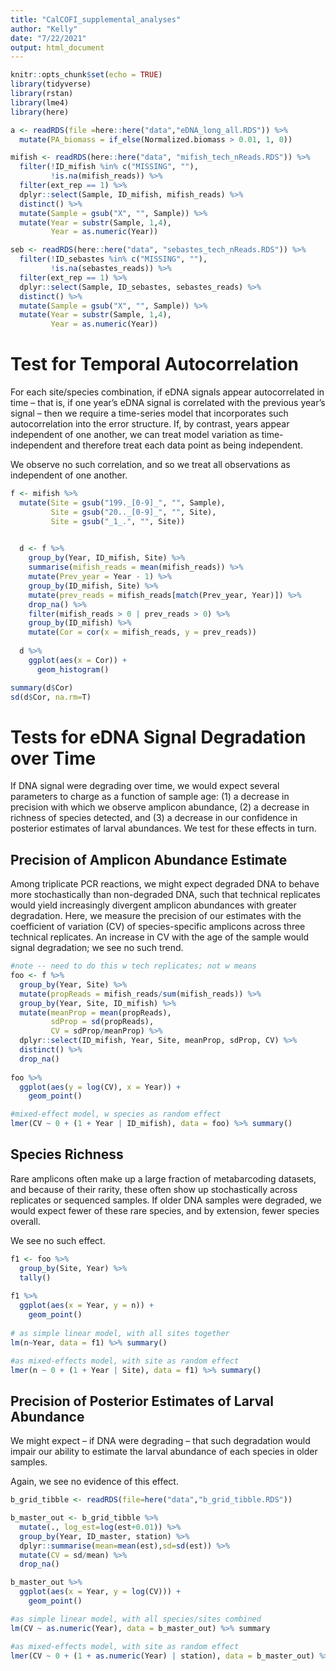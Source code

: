```yaml
---
title: "CalCOFI_supplemental_analyses"
author: "Kelly"
date: "7/22/2021"
output: html_document
---
```


```r
knitr::opts_chunk$set(echo = TRUE)
library(tidyverse)
library(rstan)
library(lme4)
library(here)

a <- readRDS(file =here::here("data","eDNA_long_all.RDS")) %>% 
  mutate(PA_biomass = if_else(Normalized.biomass > 0.01, 1, 0))

mifish <- readRDS(here::here("data", "mifish_tech_nReads.RDS")) %>% 
  filter(!ID_mifish %in% c("MISSING", ""),
         !is.na(mifish_reads)) %>% 
  filter(ext_rep == 1) %>% 
  dplyr::select(Sample, ID_mifish, mifish_reads) %>% 
  distinct() %>% 
  mutate(Sample = gsub("X", "", Sample)) %>% 
  mutate(Year = substr(Sample, 1,4),
         Year = as.numeric(Year))

seb <- readRDS(here::here("data", "sebastes_tech_nReads.RDS")) %>% 
  filter(!ID_sebastes %in% c("MISSING", ""),
         !is.na(sebastes_reads)) %>% 
  filter(ext_rep == 1) %>% 
  dplyr::select(Sample, ID_sebastes, sebastes_reads) %>% 
  distinct() %>% 
  mutate(Sample = gsub("X", "", Sample)) %>% 
  mutate(Year = substr(Sample, 1,4),
         Year = as.numeric(Year))

```

# Test for Temporal Autocorrelation

For each site/species combination, if eDNA signals appear autocorrelated in time -- that is, if one year's eDNA signal is correlated with the previous year's signal -- then we require a time-series model that incorporates such autocorrelation into the error structure. If, by contrast, years appear independent of one another, we can treat model variation as time-independent and therefore treat each data point as being independent.

We observe no such correlation, and so we treat all observations as independent of one another.

```r
f <- mifish %>% 
  mutate(Site = gsub("199._[0-9]_", "", Sample),
         Site = gsub("20.._[0-9]_", "", Site),
         Site = gsub("_1_.", "", Site)) 
  

  d <- f %>% 
    group_by(Year, ID_mifish, Site) %>% 
    summarise(mifish_reads = mean(mifish_reads)) %>% 
    mutate(Prev_year = Year - 1) %>% 
    group_by(ID_mifish, Site) %>% 
    mutate(prev_reads = mifish_reads[match(Prev_year, Year)]) %>% 
    drop_na() %>% 
    filter(mifish_reads > 0 | prev_reads > 0) %>% 
    group_by(ID_mifish) %>% 
    mutate(Cor = cor(x = mifish_reads, y = prev_reads)) 
  
  d %>% 
    ggplot(aes(x = Cor)) +
      geom_histogram()

summary(d$Cor)
sd(d$Cor, na.rm=T)
```


# Tests for eDNA Signal Degradation over Time

If DNA signal were degrading over time, we would expect several parameters to charge as a function of sample age: (1) a decrease in precision with which we observe amplicon abundance, (2) a decrease in richness of species detected, and (3) a decrease in our confidence in posterior estimates of larval abundances. We test for these effects in turn.

## Precision of Amplicon Abundance Estimate

Among triplicate PCR reactions, we might expect degraded DNA to behave more stochastically than non-degraded DNA, such that technical replicates would yield increasingly divergent amplicon abundances with greater degradation.  Here, we measure the precision of our estimates with the coefficient of variation (CV) of species-specific amplicons across three technical replicates. An increase in CV with the age of the sample would signal degradation; we see no such trend. 

```r

#note -- need to do this w tech replicates; not w means
foo <- f %>% 
  group_by(Year, Site) %>% 
  mutate(propReads = mifish_reads/sum(mifish_reads)) %>% 
  group_by(Year, Site, ID_mifish) %>% 
  mutate(meanProp = mean(propReads),
         sdProp = sd(propReads),
         CV = sdProp/meanProp) %>% 
  dplyr::select(ID_mifish, Year, Site, meanProp, sdProp, CV) %>% 
  distinct() %>% 
  drop_na()
  
foo %>% 
  ggplot(aes(y = log(CV), x = Year)) +
    geom_point()

#mixed-effect model, w species as random effect
lmer(CV ~ 0 + (1 + Year | ID_mifish), data = foo) %>% summary()


```

## Species Richness 

Rare amplicons often make up a large fraction of metabarcoding datasets, and because of their rarity, these often show up stochastically across replicates or sequenced samples. If older DNA samples were degraded, we would expect fewer of these rare species, and by extension, fewer species overall. 

We see no such effect.

```r

f1 <- foo %>% 
  group_by(Site, Year) %>% 
  tally() 
  
f1 %>% 
  ggplot(aes(x = Year, y = n)) +
    geom_point()
  
# as simple linear model, with all sites together
lm(n~Year, data = f1) %>% summary()

#as mixed-effects model, with site as random effect
lmer(n ~ 0 + (1 + Year | Site), data = f1) %>% summary()

```

## Precision of Posterior Estimates of Larval Abundance

We might expect -- if DNA were degrading -- that such degradation would impair our ability to estimate the larval abundance of each species in older samples. 

Again, we see no evidence of this effect. 

```r

b_grid_tibble <- readRDS(file=here("data","b_grid_tibble.RDS"))

b_master_out <- b_grid_tibble %>%
  mutate(., log_est=log(est+0.01)) %>% 
  group_by(Year, ID_master, station) %>% 
  dplyr::summarise(mean=mean(est),sd=sd(est)) %>% 
  mutate(CV = sd/mean) %>% 
  drop_na()

b_master_out %>% 
  ggplot(aes(x = Year, y = log(CV))) +
    geom_point()

#as simple linear model, with all species/sites combined
lm(CV ~ as.numeric(Year), data = b_master_out) %>% summary

#as mixed-effects model, with site as random effect
lmer(CV ~ 0 + (1 + as.numeric(Year) | station), data = b_master_out) %>% summary()

```





